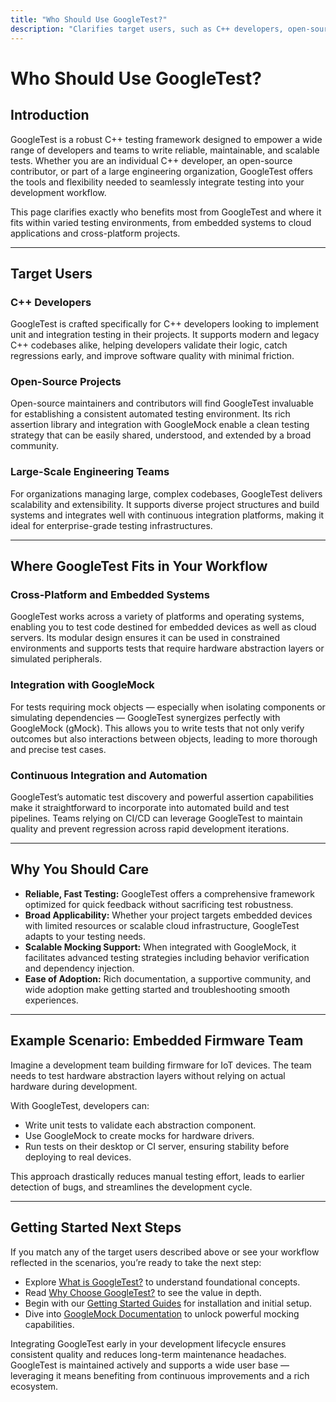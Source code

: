 ```yaml
---
title: "Who Should Use GoogleTest?"
description: "Clarifies target users, such as C++ developers, open-source projects, and large-scale engineering teams seeking reliable unit/integration testing. Discusses where GoogleTest fits into varied workflows, from embedded to cloud and cross-platform environments."
---
```


# Who Should Use GoogleTest?

## Introduction
GoogleTest is a robust C++ testing framework designed to empower a wide range of developers and teams to write reliable, maintainable, and scalable tests. Whether you are an individual C++ developer, an open-source contributor, or part of a large engineering organization, GoogleTest offers the tools and flexibility needed to seamlessly integrate testing into your development workflow.

This page clarifies exactly who benefits most from GoogleTest and where it fits within varied testing environments, from embedded systems to cloud applications and cross-platform projects.

---

## Target Users

### C++ Developers
GoogleTest is crafted specifically for C++ developers looking to implement unit and integration testing in their projects. It supports modern and legacy C++ codebases alike, helping developers validate their logic, catch regressions early, and improve software quality with minimal friction.

### Open-Source Projects
Open-source maintainers and contributors will find GoogleTest invaluable for establishing a consistent automated testing environment. Its rich assertion library and integration with GoogleMock enable a clean testing strategy that can be easily shared, understood, and extended by a broad community.

### Large-Scale Engineering Teams
For organizations managing large, complex codebases, GoogleTest delivers scalability and extensibility. It supports diverse project structures and build systems and integrates well with continuous integration platforms, making it ideal for enterprise-grade testing infrastructures.

---

## Where GoogleTest Fits in Your Workflow

### Cross-Platform and Embedded Systems
GoogleTest works across a variety of platforms and operating systems, enabling you to test code destined for embedded devices as well as cloud servers. Its modular design ensures it can be used in constrained environments and supports tests that require hardware abstraction layers or simulated peripherals.

### Integration with GoogleMock
For tests requiring mock objects — especially when isolating components or simulating dependencies — GoogleTest synergizes perfectly with GoogleMock (gMock). This allows you to write tests that not only verify outcomes but also interactions between objects, leading to more thorough and precise test cases.

### Continuous Integration and Automation
GoogleTest’s automatic test discovery and powerful assertion capabilities make it straightforward to incorporate into automated build and test pipelines. Teams relying on CI/CD can leverage GoogleTest to maintain quality and prevent regression across rapid development iterations.

---

## Why You Should Care

- **Reliable, Fast Testing:** GoogleTest offers a comprehensive framework optimized for quick feedback without sacrificing test robustness.
- **Broad Applicability:** Whether your project targets embedded devices with limited resources or scalable cloud infrastructure, GoogleTest adapts to your testing needs.
- **Scalable Mocking Support:** When integrated with GoogleMock, it facilitates advanced testing strategies including behavior verification and dependency injection.
- **Ease of Adoption:** Rich documentation, a supportive community, and wide adoption make getting started and troubleshooting smooth experiences.

---

## Example Scenario: Embedded Firmware Team
Imagine a development team building firmware for IoT devices. The team needs to test hardware abstraction layers without relying on actual hardware during development.

With GoogleTest, developers can:
- Write unit tests to validate each abstraction component.
- Use GoogleMock to create mocks for hardware drivers.
- Run tests on their desktop or CI server, ensuring stability before deploying to real devices.

This approach drastically reduces manual testing effort, leads to earlier detection of bugs, and streamlines the development cycle.

---

## Getting Started Next Steps
If you match any of the target users described above or see your workflow reflected in the scenarios, you’re ready to take the next step:

- Explore [What is GoogleTest?](overview/product-intro-value/what-is-googletest) to understand foundational concepts.
- Read [Why Choose GoogleTest?](overview/product-intro-value/value-proposition) to see the value in depth.
- Begin with our [Getting Started Guides](getting_started/essentials_setup) for installation and initial setup.
- Dive into [GoogleMock Documentation](guides/advanced-testing/mocking-with-googlemock) to unlock powerful mocking capabilities.

<Tip>
Integrating GoogleTest early in your development lifecycle ensures consistent quality and reduces long-term maintenance headaches.
</Tip>

<Note>
GoogleTest is maintained actively and supports a wide user base — leveraging it means benefiting from continuous improvements and a rich ecosystem.
</Note>